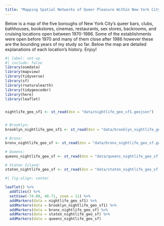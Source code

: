 ```yaml
---
title: "Mapping Spatial Networks of Queer Pleasure Within New York City"
---
```


Below is a map of the five boroughs of New York City's queer bars, clubs, bathhouses, bookstores, cinemas, restaurants, sex stores, backrooms, and cruising locations open between 1970-1986. Some of the establishments were open before 1970 and many of them close after 1986 however these are the bounding years of my study so far. Below the map are detailed explanations of each location's history. Enjoy!

```r
#| label: set-up
#| include: false
library(osmdata)
library(mapview)
library(tidyverse)
library(sf)
library(rnaturalearth)
library(tidygeocoder)
library(here)
library(leaflet)


nightlife_geo_sf1 <- st_read(dsn = "data/nightlife_geo_sf1.geojson")


# Brooklyn:
brooklyn_nightlife_geo_sf1 <- st_read(dsn = "data/brooklyn_nightlife_geo_sf1.geojson")

# Bronx:
bronx_nightlife_geo_sf <- st_read(dsn = "data/bronx_nightlife_geo_sf.geojson")

# Queens:
queens_nightlife_geo_sf <- st_read(dsn = "data/queens_nightlife_geo_sf.geojson")

# Staten Island:
staten_nightlife_geo_sf <- st_read(dsn = "data/staten_nightlife_geo_sf.geojson")
```

```r
#| fig-align: center

leaflet() %>%
  addTiles() %>%
  setView(-74.00, 40.71, zoom = 11) %>%
  addMarkers(data = nightlife_geo_sf1) %>%  
  addMarkers(data = brooklyn_nightlife_geo_sf1) %>%
  addMarkers(data = bronx_nightlife_geo_sf) %>%
  addMarkers(data = staten_nightlife_geo_sf) %>%
  addMarkers(data = queens_nightlife_geo_sf)
```


